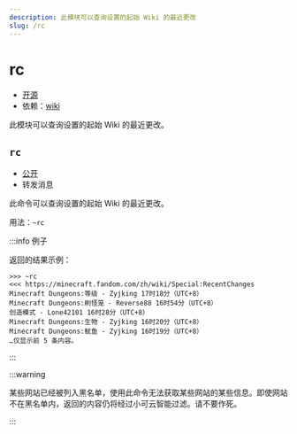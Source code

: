 ```yaml
---
description: 此模块可以查询设置的起始 Wiki 的最近更改
slug: /rc
---
```


# rc

-   [开源](/docs/help/faq#为什么有些模块没有开源)
-   依赖：[wiki](wiki)

此模块可以查询设置的起始 Wiki 的最近更改。

## `rc`

-   [公开](permissions)
-   转发消息

此命令可以查询设置的起始 Wiki 的最近更改。

用法：`~rc`

:::info 例子

返回的结果示例：

```
>>> ~rc
<<< https://minecraft.fandom.com/zh/wiki/Special:RecentChanges
Minecraft Dungeons:等级 - Zyjking 17时18分（UTC+8）
Minecraft Dungeons:刷怪笼 - Reverse88 16时54分（UTC+8）
创造模式 - Lone42101 16时28分（UTC+8）
Minecraft Dungeons:生物 - Zyjking 16时20分（UTC+8）
Minecraft Dungeons:鱿鱼 - Zyjking 16时19分（UTC+8）
…仅显示前 5 条内容。
```

:::

:::warning

某些网站已经被列入黑名单，使用此命令无法获取某些网站的某些信息。即使网站不在黑名单内，返回的内容仍将经过小可云智能过滤。请不要作死。

:::
